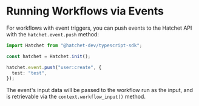 # Running Workflows via Events

For workflows with event triggers, you can push events to the Hatchet API with the `hatchet.event.push` method:

```ts
import Hatchet from "@hatchet-dev/typescript-sdk";

const hatchet = Hatchet.init();

hatchet.event.push("user:create", {
  test: "test",
});
```

The event's input data will be passed to the workflow run as the input, and is retrievable via the `context.workflow_input()` method.
